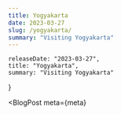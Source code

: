 ```yaml
---
title: Yogyakarta
date: 2023-03-27
slug: /yogyakarta/
summary: "Visiting Yogyakarta"
---
```



    releaseDate: "2023-03-27",
    title: "Yogyakarta",
    summary: "Visiting Yogyakarta"
}

<BlogPost 
    meta={meta}
>

    

</BlogPost>
